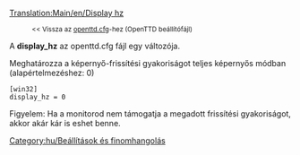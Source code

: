 [[Translation:Main/en/Display hz]]
:<small><< Vissza az [[Main/hu/Openttd.cfg|openttd.cfg]]-hez (OpenTTD beállítófájl)</small>


A '''display_hz''' az openttd.cfg fájl egy változója.

Meghatározza a képernyő-frissítési gyakoriságot teljes képernyős módban (alapértelmezéshez: 0)

 [win32]
 display_hz = 0

Figyelem: Ha a monitorod nem támogatja a megadott frissítési gyakoriságot, akkor akár kár is eshet benne.


[[Category:hu/Beállítások és finomhangolás]]